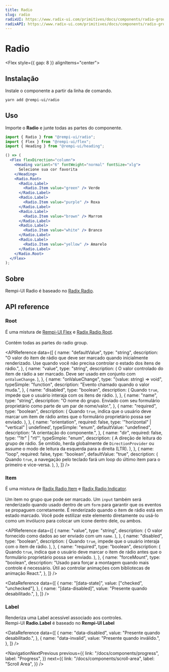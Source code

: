 ```yaml
---
title: Radio
slug: radio
radixUI: https://www.radix-ui.com/primitives/docs/components/radio-group
radixAPI: https://www.radix-ui.com/primitives/docs/components/radio-group#api-reference
---
```


# Radio

<Description text="Um conjunto de botões de rádio, nos quais apenas um dos botões pode ser marcado de cada vez." />

<Flex style={{ gap: 8 }} alignItems="center">
  <RadixUI href="https://www.radix-ui.com/primitives/docs/components/radio-group" />
  <RadixAPI href="https://www.radix-ui.com/primitives/docs/components/radio-group#api-reference" />
  <SelectVersion />
</Flex>

<PreviewComponent name="radio" />

## Instalação

Instale o componente a partir da linha de comando.

```bash
yarn add @rempi-ui/radio
```

## Uso

Importe o <strong>Radio</strong> e junte todas as partes do componente.

```jsx
import { Radio } from "@rempi-ui/radio";
import { Flex } from "@rempi-ui/flex";
import { Heading } from "@rempi-ui/heading";

() => (
  <Flex flexDirection="column">
    <Heading variant="6" fontWeight="normal" fontSize="xlg">
      Selecione sua cor favorita
    </Heading>
    <Radio.Root>
      <Radio.Label>
        <Radio.Item value="green" /> Verde
      </Radio.Label>
      <Radio.Label>
        <Radio.Item value="purple" /> Roxa
      </Radio.Label>
      <Radio.Label>
        <Radio.Item value="brown" /> Marrom
      </Radio.Label>
      <Radio.Label>
        <Radio.Item value="white" /> Branco
      </Radio.Label>
      <Radio.Label>
        <Radio.Item value="yellow" /> Amarelo
      </Radio.Label>
    </Radio.Root>
  </Flex>
);
```

## Sobre

Rempi-UI Radio é baseado no [Radix Radio](https://www.radix-ui.com/primitives/docs/components/radio-group).

## API reference

### Root

É uma mistura de [Rempi-UI Flex](/docs/components/flex) e [Radix Radio Root](https://www.radix-ui.com/primitives/docs/components/radio-group#root).<br /><br />
Contém todas as partes do radio group.

<MoreInfo componentName="Rempi-UI Flex" componentLink="/docs/components/flex" />
<MoreInfo
  componentName="Radix Radio Root"
  componentLink="https://www.radix-ui.com/primitives/docs/components/radio-group#root"
/>

<APIReference
  data={[
    {
      name: "defaultValue",
      type: "string",
      description:
        "O valor do item de rádio que deve ser marcado quando inicialmente renderizado. Use quando você não precisa controlar o estado dos itens de rádio.",
    },
    {
      name: "value",
      type: "string",
      description: (
        <span>
          O valor controlado do item de rádio a ser marcado. Deve ser usado em
          conjunto com <code>onValueChange</code>.
        </span>
      ),
    },
    {
      name: "onValueChange",
      type: "(value: string) => void",
      typeSimple: "function",
      description: "Evento chamado quando o valor muda.",
    },
    {
      name: "disabled",
      type: "boolean",
      description: (
        <span>
          Quando <code>true</code>, impede que o usuário interaja com os itens
          de rádio.
        </span>
      ),
    },
    {
      name: "name",
      type: "string",
      description:
        "O nome do grupo. Enviado com seu formulário proprietário como parte de um par de nome/valor.",
    },
    {
      name: "required",
      type: "boolean",
      description: (
        <span>
          Quando <code>true</code>, indica que o usuário deve marcar um item de
          rádio antes que o formulário proprietário possa ser enviado.
        </span>
      ),
    },
    {
      name: "orientation",
      required: false,
      type: '"horizontal" | "vertical" | undefined',
      typeSimple: "enum",
      defaultValue: "undefined",
      description: "A orientação do componente.",
    },
    {
      name: "dir",
      required: false,
      type: '"ltr" | "rtl"',
      typeSimple: "enum",
      description: (
        <span>
          A direção de leitura do grupo de rádio. Se omitido, herda globalmente
          de <code>DirectionProvider</code> ou assume o modo de leitura da
          esquerda para a direita (LTR).
        </span>
      ),
    },
    {
      name: "loop",
      required: false,
      type: "boolean",
      defaultValue: "true",
      description: (
        <span>
          Quando <code>true</code>, a navegação pelo teclado fará um loop do
          último item para o primeiro e vice-versa.
        </span>
      ),
    },
  ]}
/>

### Item

É uma mistura de [Radix Radio Item](https://www.radix-ui.com/primitives/docs/components/radio-group#item) e [Radix Radio Indicator](https://www.radix-ui.com/primitives/docs/components/radio-group#indicator).<br/><br/>
Um item no grupo que pode ser marcado. Um `input` também será renderizado quando usado dentro de um `form` para garantir que os eventos se propaguem corretamente. É renderizado quando o item de rádio está em estado marcado. Você pode estilizar este elemento diretamente ou usá-lo como um invólucro para colocar um ícone dentro dele, ou ambos.

<MoreInfo
  componentName="Radix Radio Item"
  componentLink="https://www.radix-ui.com/primitives/docs/components/radio-group#item"
/>
<MoreInfo
  componentName="Radix Radio Indicator"
  componentLink="https://www.radix-ui.com/primitives/docs/components/radio-group#indicator"
/>

<APIReference
  data={[
    {
      name: "value",
      type: "string",
      description: (
        <span>
          O valor fornecido como dados ao ser enviado com um <code>name</code>.
        </span>
      ),
    },
    {
      name: "disabled",
      type: "boolean",
      description: (
        <span>
          Quando <code>true</code>, impede que o usuário interaja com o item de
          rádio.
        </span>
      ),
    },
    {
      name: "required",
      type: "boolean",
      description: (
        <span>
          Quando <code>true</code>, indica que o usuário deve marcar o item de
          rádio antes que o formulário proprietário possa ser enviado.
        </span>
      ),
    },
    {
      name: "forceMount",
      type: "boolean",
      description:
        "Usado para forçar a montagem quando mais controle é necessário. Útil ao controlar animações com bibliotecas de animação React.",
    },
  ]}
/>

<DataReference
  data={[
    {
      name: "[data-state]",
      value: ["checked", "unchecked"],
    },
    {
      name: "[data-disabled]",
      value: "Presente quando desabilitado.",
    },
  ]}
/>

### Label

Renderiza uma Label acessível associado aos controles.<br />
Rempi-UI <strong>Radio.Label</strong> é baseado no <strong>Rempi-UI Label</strong>

<MoreInfo
  componentName="Rempi-UI Label"
  componentLink="/docs/components/label"
/>

<DataReference
  data={[
    {
      name: "data-disabled",
      value: "Presente quando desabilitado.",
    },
    {
      name: "data-invalid",
      value: "Presente quando inválido.",
    },
  ]}
/>

<NavigationNextPrevious
  previous={{
    link: "/docs/components/progress",
    label: "Progress",
  }}
  next={{
    link: "/docs/components/scroll-area",
    label: "Scroll Area",
  }}
/>

<EditThisPage url="components/pt-BR/radio/1.0.0.mdx" />
